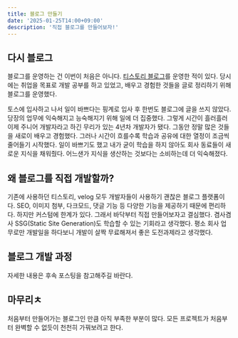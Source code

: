 ```yaml
---
title: 블로그 만들기
date: '2025-01-25T14:00+09:00'
description: '직접 블로그를 만들어보자!'
---
```


## 다시 블로그

블로그를 운영하는 건 이번이 처음은 아니다.
[티스토리 블로그](https://yung-developer.tistory.com/)를 운영한 적이 있다.
당시에는 취업을 목표로 개발 공부를 하고 있었고, 배우고 경험한 것들을 글로 정리하기 위해 블로그를 운영했다.

토스에 입사하고 나서 일이 바쁘다는 핑계로 입사 후 한번도 블로그에 글을 쓰지 않았다.
당장의 업무에 익숙해지고 능숙해지기 위해 일에 더 집중했다.
그렇게 시간이 흘러흘러 이제 주니어 개발자라고 하긴 무리가 있는 4년차 개발자가 됐다.
그동안 정말 많은 것들을 새로이 배우고 경험했다.
그러나 시간이 흐를수록 학습과 공유에 대한 열정이 조금씩 줄어들기 시작했다.
일이 바쁘기도 했고 내가 굳이 학습을 하지 않아도 회사 동료들이 새로운 지식을 채워줬다.
어느샌가 지식을 생산하는 것보다는 소비하는데 더 익숙해졌다.

## 왜 블로그를 직접 개발할까?

기존에 사용하던 티스토리, velog 모두 개발자들이 사용하기 괜찮은 블로그 플랫폼이다.
SEO, 이미지 첨부, 다크모드, 댓글 기능 등 다양한 기능을 제공하기 때문에 편리하다.
하지만 커스텀에 한계가 있다.
그래서 바닥부터 직접 만들어보자고 결심했다.
겸사겸사 SSG(Static Site Generation)도 학습할 수 있는 기회라고 생각했다.
평소 회사 업무로만 개발일을 하다보니 개발이 살짝 무료해져서 좋은 도전과제라고 생각했다.

## 블로그 개발 과정

자세한 내용은 후속 포스팅을 참고해주길 바란다.

## 마무리ㅊ

처음부터 만들어가는 블로그인 만큼 아직 부족한 부분이 많다.
모든 프로젝트가 처음부터 완벽할 수 없듯이 천천히 가꿔보려고 한다.
